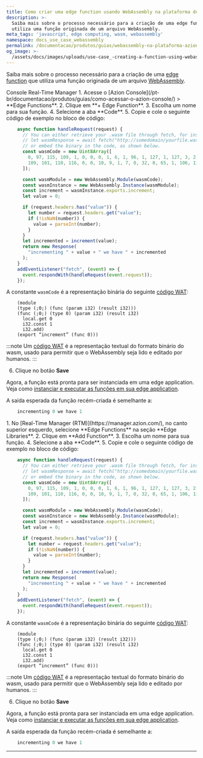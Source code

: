 ```yaml
---
title: Como criar uma edge function usando WebAssembly na plataforma de Edge da Azion
description: >-
  Saiba mais sobre o processo necessário para a criação de uma edge function que
  utiliza uma função originada de um arquivo WebAssembly.
meta_tags: 'javascript, edge computing, wasm, webassembly'
namespace: docs_use_case_webassembly
permalink: /documentacao/produtos/guias/webassembly-na-plataforma-azion/
og_image: >-
  /assets/docs/images/uploads/use-case_-creating-a-function-using-webassembly.png
---
```




Saiba mais sobre o processo necessário para a criação de uma [edge function](/pt-br/documentacao/produtos/build/edge-application/edge-functions/) que utiliza uma função originada de um arquivo [WebAssembly](https://webassembly.org/getting-started/developers-guide/).

<Tabs client:visible>
    <Fragment slot="tab.console">Console</Fragment>
    <Fragment slot="tab.rtm">Real-Time Manager</Fragment>

<Fragment slot="panel.console">
1. Acesse o [Azion Console](/pt-br/documentacao/produtos/guias/como-acessar-o-azion-console/) > **Edge Functions**.
2. Clique em **+ Edge Function**.
3. Escolha um nome para sua função.
4. Selecione a aba **Code**.
5. Copie e cole o seguinte código de exemplo no bloco de código:

```js
    async function handleRequest(request) {
      // You can either retrieve your .wasm file through fetch, for instance :
      // let wasmResponse = await fetch("http://somedomain/yourfile.wasm")
      // or embed the binary in the code, as shown below.
      const wasmCode = new Uint8Array([
        0, 97, 115, 109, 1, 0, 0, 0, 1, 6, 1, 96, 1, 127, 1, 127, 3, 2, 1, 0, 7, 13, 1, 9, 105, 110, 99, 114, 101,
        109, 101, 110, 116, 0, 0, 10, 9, 1, 7, 0, 32, 0, 65, 1, 106, 11,
      ]);

      const wasmModule = new WebAssembly.Module(wasmCode);
      const wasmInstance = new WebAssembly.Instance(wasmModule);
      const increment = wasmInstance.exports.increment;
      let value = 0;

      if (request.headers.has("value")) {
        let number = request.headers.get("value");
        if (!isNaN(number)) {
          value = parseInt(number);
        }
      }
      let incremented = increment(value);
      return new Response(
        "incrementing " + value + " we have " + incremented
      );
    }
    addEventListener("fetch", (event) => {
      event.respondWith(handleRequest(event.request));
    });
```

A constante `wasmCode` é a representação binária do seguinte [código WAT](https://developer.mozilla.org/en-US/docs/WebAssembly/Understanding_the_text_format):

```
    (module
    (type (;0;) (func (param i32) (result i32)))
    (func (;0;) (type 0) (param i32) (result i32)
      local.get 0
      i32.const 1
      i32.add)
    (export “increment” (func 0)))
```

:::note
Um [código WAT](https://developer.mozilla.org/en-US/docs/WebAssembly/Understanding_the_text_format) é a representação textual do formato binário do wasm, usado para permitir que o WebAssembly seja lido e editado por humanos.
:::

6. Clique no botão **Save**

Agora, a função está pronta para ser instanciada em uma edge application. Veja como [instanciar e executar as funções em sua edge application](/pt-br/documentacao/produtos/build/edge-application/edge-functions-instances/).

A saída esperada da função recém-criada é semelhante a:

```js
    incrementing 0 we have 1
```
</Fragment>

<Fragment slot="panel.rtm">
1. No [Real-Time Manager (RTM)](https://manager.azion.com/), no canto superior esquerdo, selecione **Edge Functions** na seção **Edge Libraries**.
2. Clique em **Add Function**.
3. Escolha um nome para sua função.
4. Selecione a aba **Code**.
5. Copie e cole o seguinte código de exemplo no bloco de código:

```js
    async function handleRequest(request) {
      // You can either retrieve your .wasm file through fetch, for instance :
      // let wasmResponse = await fetch("http://somedomain/yourfile.wasm")
      // or embed the binary in the code, as shown below.
      const wasmCode = new Uint8Array([
        0, 97, 115, 109, 1, 0, 0, 0, 1, 6, 1, 96, 1, 127, 1, 127, 3, 2, 1, 0, 7, 13, 1, 9, 105, 110, 99, 114, 101,
        109, 101, 110, 116, 0, 0, 10, 9, 1, 7, 0, 32, 0, 65, 1, 106, 11,
      ]);

      const wasmModule = new WebAssembly.Module(wasmCode);
      const wasmInstance = new WebAssembly.Instance(wasmModule);
      const increment = wasmInstance.exports.increment;
      let value = 0;

      if (request.headers.has("value")) {
        let number = request.headers.get("value");
        if (!isNaN(number)) {
          value = parseInt(number);
        }
      }
      let incremented = increment(value);
      return new Response(
        "incrementing " + value + " we have " + incremented
      );
    }
    addEventListener("fetch", (event) => {
      event.respondWith(handleRequest(event.request));
    });
```

A constante `wasmCode` é a representação binária do seguinte [código WAT](https://developer.mozilla.org/en-US/docs/WebAssembly/Understanding_the_text_format):

```
    (module
    (type (;0;) (func (param i32) (result i32)))
    (func (;0;) (type 0) (param i32) (result i32)
      local.get 0
      i32.const 1
      i32.add)
    (export “increment” (func 0)))
```

:::note
Um [código WAT](https://developer.mozilla.org/en-US/docs/WebAssembly/Understanding_the_text_format) é a representação textual do formato binário do wasm, usado para permitir que o WebAssembly seja lido e editado por humanos.
:::

6. Clique no botão **Save**

Agora, a função está pronta para ser instanciada em uma edge application. Veja como [instanciar e executar as funções em sua edge application](/pt-br/documentacao/produtos/build/edge-application/edge-functions-instances/).

A saída esperada da função recém-criada é semelhante a:

```js
    incrementing 0 we have 1
```
</Fragment>

</Tabs>

---

